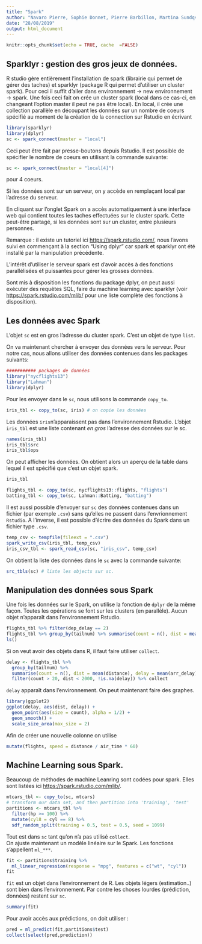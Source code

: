 ```yaml
---
title: "Spark"
author: "Navaro Pierre, Sophie Donnet, Pierre Barbillon, Martina Sundqvist, Timothée Tabouy"
date: "28/08/2019"
output: html_document
---
```


```r
knitr::opts_chunk$set(echo = TRUE, cache  =FALSE)
```

## Sparklyr : gestion des gros jeux de données.

R studio gère entièrement l'installation de spark (librairie qui permet de gérer des taches) et sparklyr (package R qui permet d'utiliser un cluster spark). Pour ceci il suffit d'aller dans environnement -> new environnement -> spark.
Une fois ceci fait on  crée un cluster spark (local dans ce cas-ci, en changeant l'option master il peut ne pas être local). En local, il crée une collection parallèle en découpant les données sur un nombre de coeurs spécifié au moment de la création de la connection sur Rstudio en écrivant 

```r
library(sparklyr)
library(dplyr)
sc <- spark_connect(master = "local")
``` 
Ceci peut être fait par presse-boutons depuis Rstudio. 
Il est possible de spécifier le nombre de coeurs en utilisant la commande suivante: 
```r
sc <- spark_connect(master = "local[4]")
```
pour 4 coeurs.

Si les données sont sur un serveur, on y accède en remplaçant local par l'adresse du serveur.

En cliquant sur l'onglet Spark on a accès automatiquement à une interface web qui contient toutes les taches effectuées sur le cluster spark. Cette peut-être partagé, si les données sont sur un cluster, entre plusieurs personnes. 

Remarque : il existe un tutoriel ici <https://spark.rstudio.com/>, nous l'avons suivi en commençant à la section "Using dplyr" car spark et sparklyr ont été installé par la manipulation précédente.

L'intérêt d'utiliser le serveur spark est d'avoir accès à des fonctions parallélisées et puissantes pour gérer les grosses données.

Sont mis à disposition les fonctions du package dplyr, on peut aussi exécuter des requêtes SQL, faire du machine learning avec sparklyr (voir <https://spark.rstudio.com/mlib/> pour une liste complète des fonctions à disposition).



## Les données avec Spark

L'objet `sc` est en gros l'adresse du cluster spark. C'est un objet de type `list`. 

On va maintenant chercher à envoyer des données vers le serveur. 
Pour notre cas, nous allons utiliser des données contenues dans les packages suivants: 

```r
########### packages de données
library("nycflights13")
library("Lahman")
library(dplyr)
``` 

Pour les envoyer dans le `sc`, nous utilisons la commande `copy_to`. 

```r
iris_tbl <- copy_to(sc, iris) # on copie les données 
```

Les données `iris `n'apparaissent pas dans l'environnement Rstudio.
L'objet `iris_tbl` est une liste contenant *en gros* l'adresse des données sur le sc. 


```r
names(iris_tbl)
iris_tbl$src
iris_tbl$ops
``` 

On peut afficher les données. On obtient alors un aperçu de la table dans lequel il est spécifié que c'est un objet spark. 
```r
iris_tbl
```

```r
flights_tbl <- copy_to(sc, nycflights13::flights, "flights") 
batting_tbl <- copy_to(sc, Lahman::Batting, "batting")
```

Il est aussi possible d'envoyer  sur `sc` des données contenues dans un fichier (par exemple `.csv`) sans qu'elles ne passent dans l'envrionnement `Rstudio`. 
A l'inverse, il est possible d'écrire des données du Spark dans un fichier type `.csv`. 

```r
temp_csv <- tempfile(fileext = ".csv")
spark_write_csv(iris_tbl, temp_csv)
iris_csv_tbl <- spark_read_csv(sc, "iris_csv", temp_csv)
```



On obtient la liste des données dans le `sc` avec la commande suivante: 

```r
src_tbls(sc) # liste les objects sur sc. 
```

## Manipulation des données sous Spark


Une fois les données sur le Spark, on utilise la fonction de `dplyr` de la même façon. Toutes les opérations se font sur les clusters (en parallèle). 
Aucun objet n'apparaît dans l'environnement Rstudio. 

```r
flights_tbl %>% filter(dep_delay == 2)
flights_tbl %>% group_by(tailnum) %>% summarise(count = n(), dist = mean(distance), delay = mean(arr_delay)) %>% filter(count > 20, dist < 2000, !is.na(delay)) 
ls()
``` 

Si on veut avoir des objets dans R, il faut faire utiliser `collect`. 
```r
delay <- flights_tbl %>% 
  group_by(tailnum) %>%
  summarise(count = n(), dist = mean(distance), delay = mean(arr_delay)) %>%
  filter(count > 20, dist < 2000, !is.na(delay)) %>% collect
``` 
`delay` apparaît dans l'environnement. On peut maintenant faire des graphes. 

```r
library(ggplot2)
ggplot(delay, aes(dist, delay)) +
  geom_point(aes(size = count), alpha = 1/2) +
  geom_smooth() +
  scale_size_area(max_size = 2)
``` 

Afin de créer une nouvelle colonne on utilise
```r
mutate(flights, speed = distance / air_time * 60)
```



## Machine Learning sous Spark. 

Beaucoup de méthodes de machine Leanring sont codées pour spark. Elles sont listées ici
[https://spark.rstudio.com/mlib/](https://spark.rstudio.com/mlib/). 

```r
mtcars_tbl <- copy_to(sc, mtcars)
# transform our data set, and then partition into 'training', 'test'
partitions <- mtcars_tbl %>%
  filter(hp >= 100) %>%
  mutate(cyl8 = cyl == 8) %>%
  sdf_random_split(training = 0.5, test = 0.5, seed = 1099)
```
Tout est dans `sc` tant qu'on n'a pas utilisé `collect`.  
On ajuste maintenant un modèle linéaire sur le Spark. Les fonctions s'appellent `ml_***`. 

```r
fit <- partitions$training %>%
  ml_linear_regression(response = "mpg", features = c("wt", "cyl"))
fit
```
`fit` est un objet dans l'environnement de R. Les objets légers (estimation..) sont bien dans l'environnement. Par contre les choses lourdes (prédiction, données) restent sur `sc`. 

```r
summary(fit)
```

Pour avoir accès aux prédictions, on doit utiliser :

```r
pred = ml_predict(fit,partitions$test)
collect(select(pred,prediction))
```

